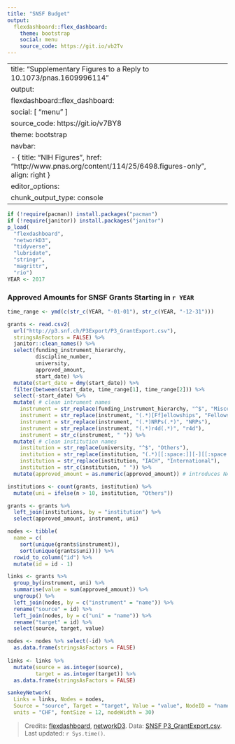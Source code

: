 ```yaml
---
title: "SNSF Budget"
output: 
  flexdashboard::flex_dashboard:
    theme: bootstrap
    social: menu
    source_code: https://git.io/vb2Tv
---
```


---
title: "Supplementary Figures to a Reply to 10.1073/pnas.1609996114"
output: 
  flexdashboard::flex_dashboard:
    social: [ "menu" ]
    source_code: https://git.io/v7BY8
    theme: bootstrap
    navbar:
      - { title: "NIH Figures", href: "http://www.pnas.org/content/114/25/6498.figures-only", align: right }
editor_options: 
  chunk_output_type: console
---


```r
if (!require(pacman)) install.packages("pacman")
if (!require(janitor)) install.packages("janitor")
p_load(
  "flexdashboard", 
  "networkD3",
  "tidyverse", 
  "lubridate", 
  "stringr", 
  "magrittr", 
  "rio")
YEAR <- 2017
```

### Approved Amounts for SNSF Grants Starting in `r YEAR`

```r
time_range <- ymd(c(str_c(YEAR, "-01-01"), str_c(YEAR, "-12-31")))

grants <- read.csv2(
  url("http://p3.snf.ch/P3Export/P3_GrantExport.csv"),
  stringsAsFactors = FALSE) %>% 
  janitor::clean_names() %>%
  select(funding_instrument_hierarchy,
         discipline_number,
         university,
         approved_amount, 
         start_date) %>%
  mutate(start_date = dmy(start_date)) %>%  
  filter(between(start_date, time_range[1], time_range[2])) %>%
  select(-start_date) %>%
  mutate( # clean intrument names
    instrument = str_replace(funding_instrument_hierarchy, "^$", "Miscellaneous"),
    instrument = str_replace(instrument, "(.*)[Ff]ellowships", "Fellowships"),
    instrument = str_replace(instrument, "(.*)NRPs(.*)", "NRPs"),
    instrument = str_replace(instrument, "(.*)r4d(.*)", "r4d"),
    instrument = str_c(instrument, " ")) %>%
  mutate( # clean institution names
    institution = str_replace(university, "^$", "Others"),
    institution = str_replace(institution, "(.*)[[:space:]][-][[:space:]]", ""),
    institution = str_replace(institution, "IACH", "International"),
    institution = str_c(institution, " ")) %>%
  mutate(approved_amount = as.numeric(approved_amount)) # introduces NAs

institutions <- count(grants, institution) %>%
  mutate(uni = ifelse(n > 10, institution, "Others"))

grants <- grants %>%
  left_join(institutions, by = "institution") %>%
  select(approved_amount, instrument, uni)

nodes <- tibble(
  name = c(
    sort(unique(grants$instrument)),
    sort(unique(grants$uni)))) %>%
  rowid_to_column("id") %>%
  mutate(id = id - 1)

links <- grants %>%
  group_by(instrument, uni) %>%
  summarise(value = sum(approved_amount)) %>%
  ungroup() %>%
  left_join(nodes, by = c("instrument" = "name")) %>%
  rename("source" = id) %>%
  left_join(nodes, by = c("uni" = "name")) %>%
  rename("target" = id) %>%
  select(source, target, value)

nodes <- nodes %>% select(-id) %>%
  as.data.frame(stringsAsFactors = FALSE)
  
links <- links %>%
  mutate(source = as.integer(source),
         target = as.integer(target)) %>%
  as.data.frame(stringsAsFactors = FALSE)

sankeyNetwork(
  Links = links, Nodes = nodes, 
  Source = "source", Target = "target", Value = "value", NodeID = "name",
  units = "CHF", fontSize = 12, nodeWidth = 30)

```

> Credits: [flexdashboard](https://github.com/rstudio/flexdashboard), [networkD3](https://christophergandrud.github.io/networkD3/). Data: [SNSF P3_GrantExport.csv](http://p3.snf.ch/Pages/DataAndDocumentation.aspx). Last updated: `r Sys.time()`.

